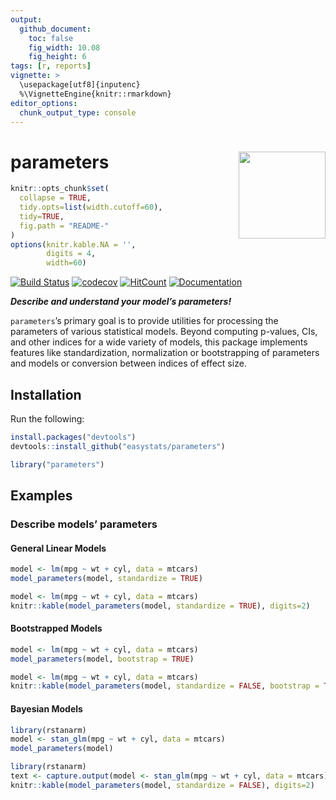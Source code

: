 ```yaml
---
output: 
  github_document:
    toc: false
    fig_width: 10.08
    fig_height: 6
tags: [r, reports]
vignette: >
  \usepackage[utf8]{inputenc}
  %\VignetteEngine{knitr::rmarkdown}
editor_options: 
  chunk_output_type: console
---
```


# parameters <img src='man/figures/logo.png' align="right" height="139" />

```r
knitr::opts_chunk$set(
  collapse = TRUE,
  tidy.opts=list(width.cutoff=60),
  tidy=TRUE,
  fig.path = "README-"
)
options(knitr.kable.NA = '',
        digits = 4,
        width=60)
```


[![Build Status](https://travis-ci.org/easystats/parameters.svg?branch=master)](https://travis-ci.org/easystats/parameters)
[![codecov](https://codecov.io/gh/easystats/parameters/branch/master/graph/badge.svg)](https://codecov.io/gh/easystats/parameters)
[![HitCount](http://hits.dwyl.io/easystats/parameters.svg)](http://hits.dwyl.io/easystats/parameters) [![Documentation](https://img.shields.io/badge/documentation-parameters-orange.svg?colorB=E91E63)](https://easystats.github.io/parameters/)







***Describe and understand your model's parameters!***

`parameters`'s primary goal is to provide utilities for processing the parameters of various statistical models. Beyond computing p-values, CIs, and other indices for a wide variety of models, this package implements features like standardization, normalization or bootstrapping of parameters and models or conversion between indices of effect size.


## Installation


Run the following:

```r
install.packages("devtools")
devtools::install_github("easystats/parameters")
```
```r
library("parameters")
```




## Examples

### Describe models' parameters

#### General Linear Models
```r
model <- lm(mpg ~ wt + cyl, data = mtcars)
model_parameters(model, standardize = TRUE)
```
```r
model <- lm(mpg ~ wt + cyl, data = mtcars)
knitr::kable(model_parameters(model, standardize = TRUE), digits=2)
```

#### Bootstrapped Models

```r
model <- lm(mpg ~ wt + cyl, data = mtcars)
model_parameters(model, bootstrap = TRUE)
```
```r
model <- lm(mpg ~ wt + cyl, data = mtcars)
knitr::kable(model_parameters(model, standardize = FALSE, bootstrap = TRUE), digits=2)
```

#### Bayesian Models

```r
library(rstanarm)
model <- stan_glm(mpg ~ wt + cyl, data = mtcars)
model_parameters(model)
```
```r
library(rstanarm)
text <- capture.output(model <- stan_glm(mpg ~ wt + cyl, data = mtcars))
knitr::kable(model_parameters(model, standardize = FALSE), digits=2)
```